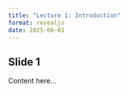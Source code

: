 ```yaml
---
title: "Lecture 1: Introduction"
format: revealjs
date: 2025-06-01
---
```

## Slide 1
Content here...